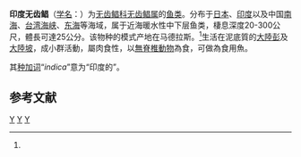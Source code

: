 {{Speciesbox 
| genus = Ariomma
| species = indica
| status = NE
| status_system = IUCN3.1
| authority = (Day, 1870)<ref name='id8223'>{{cite web| url =http://www.bioinfo.cn/db05/BjdwSpecies.php?action=view&id=8223| title =印度无齿鲳| work =《中国动物物种编目数据库》| publisher =中国科学院微生物研究所| author =中国科学院动物研究所| accessdate =2009-04-16| deadurl =yes| archiveurl =https://web.archive.org/web/20131203122335/http://www.bioinfo.cn/db05/BjdwSpecies.php?action=view| archivedate =2013-12-03}}</ref>
| synonyms = *''Arioma indica'' <small>Day, 1871</small>
*''Ariomma indica''<small>Day, 1871</small>
*''Ariomma indicum'' <small>Day, 1871</small>
*''Cubiceps indicus'' <small>Gilchrist & von Bonde, 1923</small>
*''Psenes africanus'' <small>Herre, 1951</small>
*''Psenes extraneus'' <small>Day, 1871</small>
*''Psenes indica'' <small>Day, 1871</small>
}}

'''印度无齿鲳'''（[[学名|学名]]：{{lang|la|''Ariomma indica''}}）为[[无齿鲳科|无齿鲳科]][[无齿鲳属|无齿鲳属]]的[[鱼类|鱼类]]。分布于[[日本|日本]]、[[印度|印度]]以及中国[[南海|南海]]、[[台湾海峡|台湾海峡]]、[[东海|东海]]等海域，属于近海暖水性中下层鱼类，棲息深度20-300公尺，體長可達25公分。该物种的模式产地在马德拉斯。<ref name='id8223'/>生活在泥底質的[[大陸彭|大陸彭]]及[[大陸坡|大陸坡]]，成小群活動，屬肉食性，以[[無脊椎動物|無脊椎動物]]為食，可做為食用魚。

其[[种加词|种加词]]“''indica''”意为“印度的”。

== 参考文献 ==
{{reflist}}

{{Taxonbar|from=Q5541269}}

[[Category:食用魚|Y]]
[[Category:无齿鲳属|Y]]
[[Category:_1870年描述的鱼类|Y]]